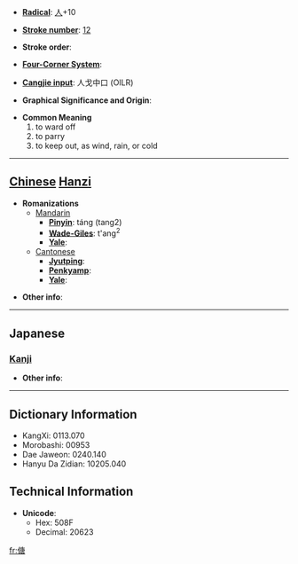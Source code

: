 * '''[[Wiktionary:Chinese radical index| Radical]]''': [[Wiktionary:Chinese radical index 人|人]]+10

* '''[[Wiktionary:Chinese total strokes index|Stroke number]]''': [[Wiktionary:Chinese total strokes index 12|12]]

* '''Stroke order''': 

* '''[[Wiktionary:Chinese four corner index|Four-Corner System]]''': 

* '''[[Wiktionary:Chinese Cangjie index|Cangjie input]]''': 人戈中口 (OILR)

* '''Graphical Significance and Origin''': 

* '''Common Meaning'''
*#to ward off
*# to parry
*# to keep out, as wind, rain, or cold


----

== [[Chinese]] [[Hanzi]] ==

* '''Romanizations'''
** [[Mandarin]]
*** '''[[Pinyin]]''': táng (tang2)
*** '''[[Wade-Giles]]''': t'ang<sup>2</sup>
*** '''[[Yale]]''': 
**[[Cantonese]]
***'''[[Jyutping]]''':
***'''[[Penkyamp]]''': 
***'''[[Yale]]''': 

* '''Other info''': 

----

==Japanese==
===[[Kanji]]===
{{kanji|on readings=[[とう]] (tō), [[どう]] (dō)|kun readings=[[おごる]] (ogoru)}}

* '''Other info''':  

----

== Dictionary Information ==

* KangXi: 0113.070
* Morobashi: 00953
* Dae Jaweon: 0240.140
* Hanyu Da Zidian: 10205.040

== Technical Information ==

* '''Unicode''':
** Hex: 508F
** Decimal: 20623

[[fr:傏]]